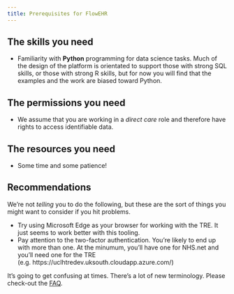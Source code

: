 ```yaml
---
title: Prerequisites for FlowEHR
---
```


## The skills you need

- Familiarity with **Python** programming for data science tasks. Much of the design of the platform is orientated to support those with strong SQL skills, or those with strong R skills, but for now you will find that the examples and the work are biased toward Python.

## The permissions you need

- We assume that you are working in a _direct care_ role and therefore have rights to access identifiable data.

## The resources you need

- Some time and some patience!

## Recommendations

We're not _telling_ you to do the following, but these are the sort of things you might want to consider if you hit problems.

- Try using Microsoft Edge as your browser for working with the TRE. It just seems to work better with this tooling.
- Pay attention to the two-factor authentication. You're likely to end up with more than one. At the minumum, you'll have one for NHS.net and you'll need one for the TRE (e.g. https://uclhtredev.uksouth.cloudapp.azure.com/)


It's going to get confusing at times. There's a lot of new terminology. Please check-out the [FAQ](../faq/faq.qmd).